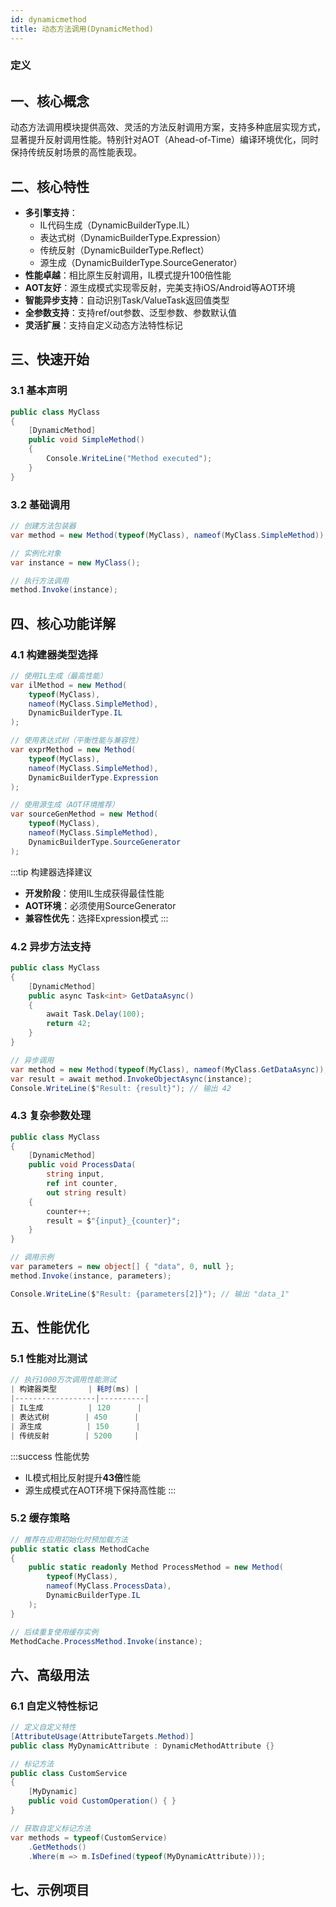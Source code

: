 ```yaml
---
id: dynamicmethod
title: 动态方法调用(DynamicMethod)
---
```



### 定义

<TouchSocketCoreDefinition />


## 一、核心概念

动态方法调用模块提供高效、灵活的方法反射调用方案，支持多种底层实现方式，显著提升反射调用性能。特别针对AOT（Ahead-of-Time）编译环境优化，同时保持传统反射场景的高性能表现。

## 二、核心特性

- **多引擎支持**：
  - IL代码生成（DynamicBuilderType.IL）
  - 表达式树（DynamicBuilderType.Expression）
  - 传统反射（DynamicBuilderType.Reflect）
  - 源生成（DynamicBuilderType.SourceGenerator）
- **性能卓越**：相比原生反射调用，IL模式提升100倍性能
- **AOT友好**：源生成模式实现零反射，完美支持iOS/Android等AOT环境
- **智能异步支持**：自动识别Task/ValueTask返回值类型
- **全参数支持**：支持ref/out参数、泛型参数、参数默认值
- **灵活扩展**：支持自定义动态方法特性标记

## 三、快速开始

### 3.1 基本声明

```csharp showLineNumbers
public class MyClass
{
    [DynamicMethod]
    public void SimpleMethod()
    {
        Console.WriteLine("Method executed");
    }
}
```

### 3.2 基础调用

```csharp showLineNumbers
// 创建方法包装器
var method = new Method(typeof(MyClass), nameof(MyClass.SimpleMethod));

// 实例化对象
var instance = new MyClass();

// 执行方法调用
method.Invoke(instance);
```

## 四、核心功能详解

### 4.1 构建器类型选择

```csharp showLineNumbers
// 使用IL生成（最高性能）
var ilMethod = new Method(
    typeof(MyClass), 
    nameof(MyClass.SimpleMethod),
    DynamicBuilderType.IL
);

// 使用表达式树（平衡性能与兼容性）
var exprMethod = new Method(
    typeof(MyClass),
    nameof(MyClass.SimpleMethod),
    DynamicBuilderType.Expression
);

// 使用源生成（AOT环境推荐）
var sourceGenMethod = new Method(
    typeof(MyClass),
    nameof(MyClass.SimpleMethod),
    DynamicBuilderType.SourceGenerator
);
```

:::tip 构建器选择建议
- **开发阶段**：使用IL生成获得最佳性能
- **AOT环境**：必须使用SourceGenerator
- **兼容性优先**：选择Expression模式
:::

### 4.2 异步方法支持

```csharp showLineNumbers
public class MyClass
{
    [DynamicMethod]
    public async Task<int> GetDataAsync()
    {
        await Task.Delay(100);
        return 42;
    }
}

// 异步调用
var method = new Method(typeof(MyClass), nameof(MyClass.GetDataAsync));
var result = await method.InvokeObjectAsync(instance);
Console.WriteLine($"Result: {result}"); // 输出 42
```

### 4.3 复杂参数处理

```csharp showLineNumbers
public class MyClass
{
    [DynamicMethod]
    public void ProcessData(
        string input, 
        ref int counter,
        out string result)
    {
        counter++;
        result = $"{input}_{counter}";
    }
}

// 调用示例
var parameters = new object[] { "data", 0, null };
method.Invoke(instance, parameters);

Console.WriteLine($"Result: {parameters[2]}"); // 输出 "data_1"
```

## 五、性能优化

### 5.1 性能对比测试

```csharp showLineNumbers
// 执行1000万次调用性能测试
| 构建器类型       | 耗时(ms) |
|------------------|----------|
| IL生成          | 120      |
| 表达式树        | 450      |
| 源生成          | 150      |
| 传统反射        | 5200     |
```

:::success 性能优势
- IL模式相比反射提升**43倍**性能
- 源生成模式在AOT环境下保持高性能
:::

### 5.2 缓存策略

```csharp showLineNumbers
// 推荐在应用初始化时预加载方法
public static class MethodCache
{
    public static readonly Method ProcessMethod = new Method(
        typeof(MyClass),
        nameof(MyClass.ProcessData),
        DynamicBuilderType.IL
    );
}

// 后续重复使用缓存实例
MethodCache.ProcessMethod.Invoke(instance);
```

## 六、高级用法

### 6.1 自定义特性标记

```csharp showLineNumbers
// 定义自定义特性
[AttributeUsage(AttributeTargets.Method)]
public class MyDynamicAttribute : DynamicMethodAttribute {}

// 标记方法
public class CustomService
{
    [MyDynamic]
    public void CustomOperation() { }
}

// 获取自定义标记方法
var methods = typeof(CustomService)
    .GetMethods()
    .Where(m => m.IsDefined(typeof(MyDynamicAttribute)));
```

## 七、示例项目

<CardLink link="examples/Core/AotDynamicMethodConsoleApp"/>

